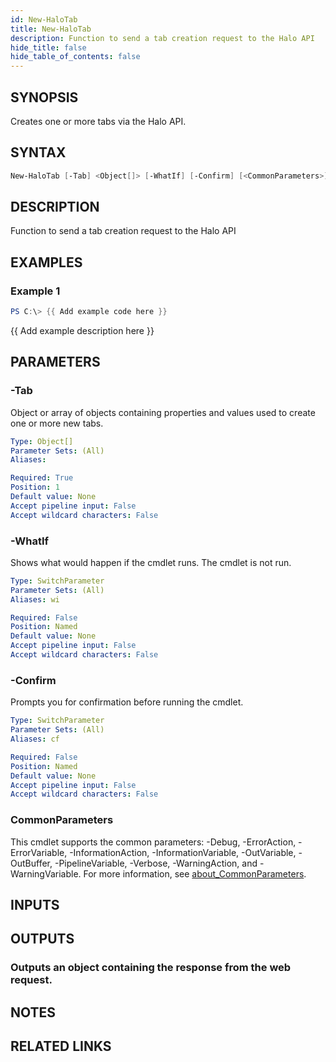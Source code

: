 ```yaml
---
id: New-HaloTab
title: New-HaloTab
description: Function to send a tab creation request to the Halo API
hide_title: false
hide_table_of_contents: false
---
```


## SYNOPSIS

Creates one or more tabs via the Halo API.

## SYNTAX

```powershell
New-HaloTab [-Tab] <Object[]> [-WhatIf] [-Confirm] [<CommonParameters>]
```

## DESCRIPTION

Function to send a tab creation request to the Halo API

## EXAMPLES

### Example 1

```powershell
PS C:\> {{ Add example code here }}
```

{{ Add example description here }}

## PARAMETERS

### -Tab

Object or array of objects containing properties and values used to create one or more new tabs.

```yaml
Type: Object[]
Parameter Sets: (All)
Aliases:

Required: True
Position: 1
Default value: None
Accept pipeline input: False
Accept wildcard characters: False
```

### -WhatIf

Shows what would happen if the cmdlet runs.
The cmdlet is not run.

```yaml
Type: SwitchParameter
Parameter Sets: (All)
Aliases: wi

Required: False
Position: Named
Default value: None
Accept pipeline input: False
Accept wildcard characters: False
```

### -Confirm

Prompts you for confirmation before running the cmdlet.

```yaml
Type: SwitchParameter
Parameter Sets: (All)
Aliases: cf

Required: False
Position: Named
Default value: None
Accept pipeline input: False
Accept wildcard characters: False
```

### CommonParameters

This cmdlet supports the common parameters: -Debug, -ErrorAction, -ErrorVariable, -InformationAction, -InformationVariable, -OutVariable, -OutBuffer, -PipelineVariable, -Verbose, -WarningAction, and -WarningVariable. For more information, see [about_CommonParameters](http://go.microsoft.com/fwlink/?LinkID=113216).

## INPUTS

## OUTPUTS

### Outputs an object containing the response from the web request.

## NOTES

## RELATED LINKS

